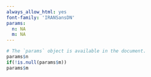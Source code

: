 ```yaml
---
always_allow_html: yes
font-family: 'IRANSansDN'
params:
  n: NA
  m: NA
---
```


```r
# The `params` object is available in the document.
params$n
if(!is.null(params$m))
params$m
```






